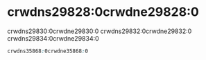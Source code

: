 # crwdns29828:0crwdne29828:0

crwdns29830:0crwdne29830:0 crwdns29832:0crwdne29832:0 crwdns29834:0crwdne29834:0

```css
crwdns35868:0crwdne35868:0
```
